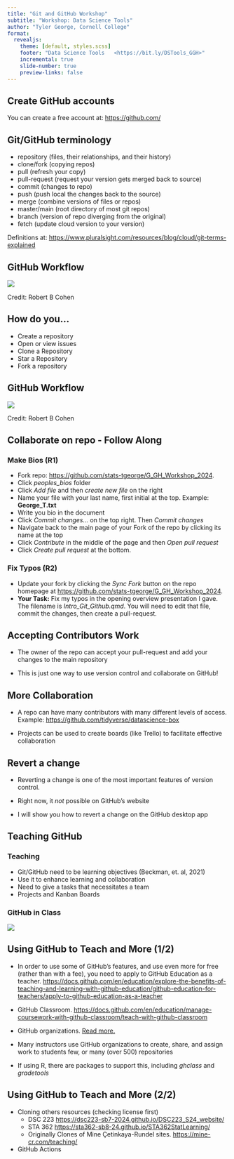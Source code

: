 ```yaml
---
title: "Git and GitHub Workshop"
subtitle: "Workshop: Data Science Tools"
author: "Tyler George, Cornell College"
format: 
  revealjs:
    theme: [default, styles.scss]
    footer: "Data Science Tools   <https://bit.ly/DSTools_GGH>"
    incremental: true 
    slide-number: true
    preview-links: false
---
```


## Create GitHub accounts

You can create a free account at: <https://github.com/>

## Git/GitHub terminology {.smaller}

-   repository (files, their relationships, and their history)
-   clone/fork (copying repos)
-   pull (refresh your copy)
-   pull-request (request your version gets merged back to source)
-   commit (changes to repo)
-   push (push local the changes back to the source)
-   merge (combine versions of files or repos)
-   master/main (root directory of most git repos)
-   branch (version of repo diverging from the original)
-   fetch (update cloud version to your version)

Definitions at: <https://www.pluralsight.com/resources/blog/cloud/git-terms-explained>

## GitHub Workflow

![](imgs/Git-with-GitHub-Workflows.png)

Credit: Robert B Cohen

## How do you...

-   Create a repository
-   Open or view issues
-   Clone a Repository
-   Star a Repository
-   Fork a repository

## GitHub Workflow

![](imgs/Git-with-GitHub-Workflows.png)

Credit: Robert B Cohen

## Collaborate on repo - Follow Along {.smaller}

::: panel-tabset
### Make Bios (R1)

-   Fork repo: <https://github.com/stats-tgeorge/G_GH_Workshop_2024>.
-   Click *peoples_bios* folder
-   Click *Add file* and then *create new file* on the right
-   Name your file with your last name, first initial at the top. Example: **George_T.txt**
-   Write you bio in the document
-   Click *Commit changes...* on the top right. Then *Commit changes*
-   Navigate back to the main page of your Fork of the repo by clicking its name at the top
-   Click *Contribute* in the middle of the page and then *Open pull request*
-   Click *Create pull request* at the bottom.

### Fix Typos (R2)

-   Update your fork by clicking the *Sync Fork* button on the repo homepage at <https://github.com/stats-tgeorge/G_GH_Workshop_2024>.
-   **Your Task:** Fix my typos in the opening overview presentation I gave. The filename is *Intro_Git_Github.qmd*. You will need to edit that file, commit the changes, then create a pull-request.
:::

## Accepting Contributors Work

-   The owner of the repo can accept your pull-request and add your changes to the main repository

-   This is just one way to use version control and collaborate on GitHub!

## More Collaboration

-   A repo can have many contributors with many different levels of access. Example: <https://github.com/tidyverse/datascience-box>

-   Projects can be used to create boards (like Trello) to facilitate effective collaboration

## Revert a change

-   Reverting a change is one of the most important features of version control.

-   Right now, it *not* possible on GitHub's website

-   I will show you how to revert a change on the GitHub desktop app

## Teaching GitHub

::: panel-tabset
### Teaching

-   Git/GitHub need to be learning objectives (Beckman, et. al, 2021)
-   Use it to enhance learning and collaboration
-   Need to give a tasks that necessitates a team
-   Projects and Kanban Boards

### GitHub in Class

![](imgs/LabCycle.png)
:::

## Using GitHub to Teach and More (1/2) {.smaller}

-   In order to use some of GitHub's features, and use even more for free (rather than with a fee), you need to apply to GitHub Education as a teacher. <https://docs.github.com/en/education/explore-the-benefits-of-teaching-and-learning-with-github-education/github-education-for-teachers/apply-to-github-education-as-a-teacher>

-   GitHub Classroom. <https://docs.github.com/en/education/manage-coursework-with-github-classroom/teach-with-github-classroom>

-   GitHub organizations. [Read more.](https://docs.github.com/en/organizations/collaborating-with-groups-in-organizations/about-organizations)

-   Many instructors use GitHub organizations to create, share, and assign work to students few, or many (over 500) repositories

-   If using R, there are packages to support this, including *ghclass* and *gradetools*

## Using GitHub to Teach and More (2/2) {.smaller}

-   Cloning others resources (checking license first)
    -   DSC 223 <https://dsc223-sb7-2024.github.io/DSC223_S24_website/>
    -   STA 362 <https://sta362-sb8-24.github.io/STA362StatLearning/>
    -   Originally Clones of Mine Çetinkaya-Rundel sites. <https://mine-cr.com/teaching/>
-   GitHub Actions
